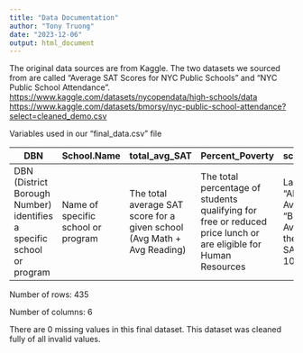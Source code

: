 ```yaml
---
title: "Data Documentation"
author: "Tony Truong"
date: "2023-12-06"
output: html_document
---
```


The original data sources are from Kaggle. The two datasets we sourced from are called "Average SAT Scores for NYC Public Schools" and "NYC Public School Attendance". <https://www.kaggle.com/datasets/nycopendata/high-schools/data> <https://www.kaggle.com/datasets/bmorsy/nyc-public-school-attendance?select=cleaned_demo.csv>

Variables used in our "final_data.csv" file

| DBN                                                                   | School.Name                        | total_avg_SAT                                                           | Percent_Poverty                                                                                                 | score_category                                                                        | Attendance                                                                   |
|-----------------------------------------------------------------------|------------------------------------|-------------------------------------------------------------------------|-----------------------------------------------------------------------------------------------------------------|---------------------------------------------------------------------------------------|------------------------------------------------------------------------------|
| DBN (District Borough Number) identifies a specific school or program | Name of specific school or program | The total average SAT score for a given school (Avg Math + Avg Reading) | The total percentage of students qualifying for free or reduced price lunch or are eligible for Human Resources | Label of either "Above Average" or "Below Average" with the average SAT score of 1050 | An average of the schools daily attendance in the academic year of 2018/2019 |

Number of rows: 435

Number of columns: 6

There are 0 missing values in this final dataset. This dataset was cleaned fully of all invalid values.
